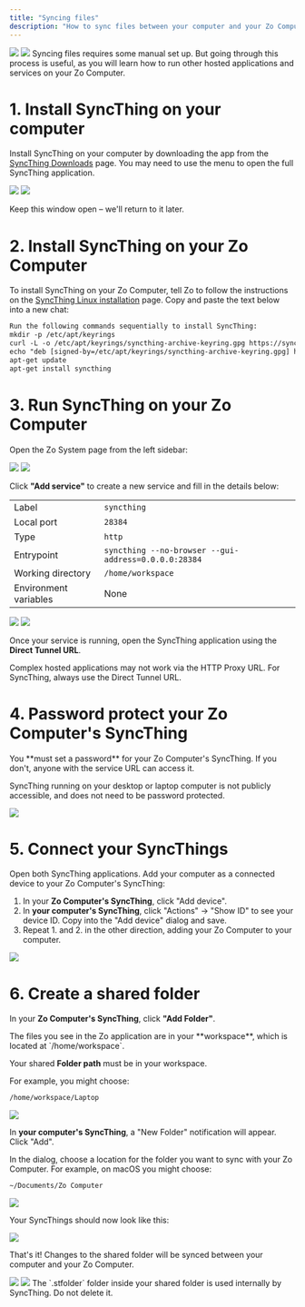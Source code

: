 ```yaml
---
title: "Syncing files"
description: "How to sync files between your computer and your Zo Computer"
---
```


<Frame caption="A synced folder in Zo Computer and macOS Finder">
<img 
  className="block dark:hidden" 
  src="/screenshots/syncthing-synced-light.png" 
/>
<img 
  className="hidden dark:block" 
  src="/screenshots/syncthing-synced-dark.png" 
/>
</Frame>

<Tip>
Syncing files requires some manual set up. But going through this process is useful, as you will learn how to run other hosted applications and services on your Zo Computer.
</Tip>

# 1. Install SyncThing on your computer

Install SyncThing on your computer by downloading the app from the [SyncThing Downloads](https://syncthing.net/downloads/) page. You may need to use the menu to open the full SyncThing application.

<Frame caption="Click Open from the SyncThing menu to open the application">
<img 
  className="block" 
  src="/screenshots/syncthing-menubar.png" 
/>
</Frame>

<Frame caption="The SyncThing application runs in your browser">
<img 
  className="block" 
  src="/screenshots/syncthing-first-open.png" 
/>
</Frame>

Keep this window open – we'll return to it later.

# 2. Install SyncThing on your Zo Computer

To install SyncThing on your Zo Computer, tell Zo to follow the instructions on the [SyncThing Linux installation](https://apt.syncthing.net/) page. Copy and paste the text below into a new chat:

```txt
Run the following commands sequentially to install SyncThing:
mkdir -p /etc/apt/keyrings
curl -L -o /etc/apt/keyrings/syncthing-archive-keyring.gpg https://syncthing.net/release-key.gpg
echo "deb [signed-by=/etc/apt/keyrings/syncthing-archive-keyring.gpg] https://apt.syncthing.net/ syncthing stable-v2" | tee /etc/apt/sources.list.d/syncthing.list
apt-get update
apt-get install syncthing
```

# 3. Run SyncThing on your Zo Computer

Open the Zo System page from the left sidebar:

<Frame caption="The Zo Computer System page">
<img 
  className="block dark:hidden" 
  src="/screenshots/system-light.png" 
/>
<img 
  className="hidden dark:block" 
  src="/screenshots/system-dark.png" 
/>
</Frame>

Click **"Add service"** to create a new service and fill in the details below:

|             |                                                          |
|----------------------|---------------------------------------------------------------|
| Label                | `syncthing`                                                     |
| Local port           | `28384`                                                         |
| Type                 | `http`                                                          |
| Entrypoint           | `syncthing --no-browser --gui-address=0.0.0.0:28384`            |
| Working directory    | `/home/workspace`                                               |
| Environment variables| None                                                          |

<Frame caption="A running SyncThing service">
<img 
  className="block dark:hidden" 
  src="/screenshots/syncthing-service-light.png" 
/>
<img 
  className="hidden dark:block" 
  src="/screenshots/syncthing-service-dark.png" 
/>
</Frame>

Once your service is running, open the SyncThing application using the **Direct Tunnel URL**.

<Info>
Complex hosted applications may not work via the HTTP Proxy URL. For SyncThing, always use the Direct Tunnel URL.
</Info>

# 4. Password protect your Zo Computer's SyncThing

<Warning>
You **must set a password** for your Zo Computer's SyncThing. If you don't, anyone with the service URL can access it. 

SyncThing running on your desktop or laptop computer is not publicly accessible, and does not need to be password protected.
</Warning>

<Frame caption="Setting a user and password in your Zo Computer SyncThing">
<img 
  className="block" 
  src="/screenshots/syncthing-password.png" 
/>
</Frame>

# 5. Connect your SyncThings

Open both SyncThing applications. Add your computer as a connected device to your Zo Computer's SyncThing:

1. In your **Zo Computer's SyncThing**, click "Add device".
2. In **your computer's SyncThing**, click "Actions" → "Show ID" to see your device ID. Copy into the "Add device" dialog and save.
3. Repeat 1. and 2. in the other direction, adding your Zo Computer to your computer.

<Frame caption="Connecting a device to SyncThing">
<img 
  className="block" 
  src="/screenshots/syncthing-add-device.png" 
/>
</Frame>



# 6. Create a shared folder 

In your **Zo Computer's SyncThing**, click **"Add Folder"**. 

<Info>
The files you see in the Zo application are in your **workspace**, which is located at `/home/workspace`. 

Your shared **Folder path** must be in your workspace.
</Info>

 For example, you might choose:

```sh
/home/workspace/Laptop
```

<Frame caption="Creating a shared folder in your Zo Computer's SyncThing">
<img 
  className="block" 
  src="/screenshots/syncthing-folder.png" 
/>
</Frame>

In **your computer's SyncThing**, a "New Folder" notification will appear. Click "Add". 

In the dialog, choose a location for the folder you want to sync with your Zo Computer. For example, on macOS you might choose:

```sh
~/Documents/Zo Computer
```

<Frame caption="Creating a shared folder in your Zo Computer's SyncThing">
<img 
  className="block" 
  src="/screenshots/syncthing-folder-confirm.png" 
/>
</Frame>

Your SyncThings should now look like this:

<Frame caption="Our two computers are connected">
<img 
  className="block" 
  src="/screenshots/syncthing-connected.png" 
/>
</Frame>

That's it! Changes to the shared folder will be synced between your computer and your Zo Computer.

<Frame caption="A synced folder in Zo Computer and macOS Finder">
<img 
  className="block dark:hidden" 
  src="/screenshots/syncthing-synced-light.png" 
/>
<img 
  className="hidden dark:block" 
  src="/screenshots/syncthing-synced-dark.png" 
/>
</Frame>

<Warning>
The `.stfolder` folder inside your shared folder is used internally by SyncThing. Do not delete it.
</Warning>
